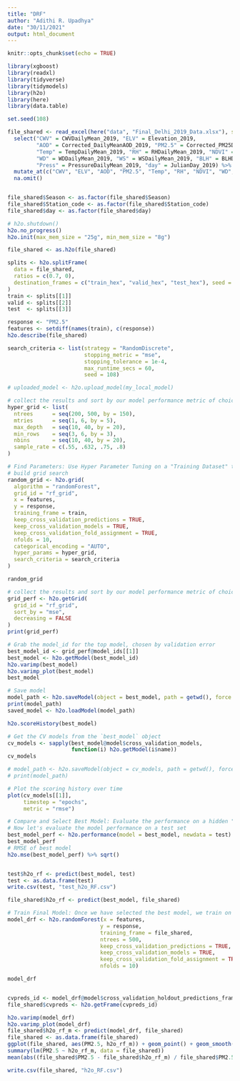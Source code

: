 ```yaml
---
title: "DRF"
author: "Adithi R. Upadhya"
date: "30/11/2021"
output: html_document
---
```


```r
knitr::opts_chunk$set(echo = TRUE)
```


```r
library(xgboost)
library(readxl)
library(tidyverse)
library(tidymodels)
library(h2o)
library(here)
library(data.table)

set.seed(108)

file_shared <- read_excel(here("data", "Final_Delhi_2019_Data.xlsx"), sheet = 1) %>%
  select("CWV" = CWVDailyMean_2019, "ELV" = Elevation_2019, 
         "AOD" = Corrected_DailyMeanAOD_2019, "PM2.5" = Corrected_PM25DailyMean_2019, "Station_code" = StationCode_2019, "Season" = Season_2019,
         "Temp" = TempDailyMean_2019, "RH" = RHDailyMean_2019, "NDVI" = RHDailyMean_2019,
         "WD" = WDDailyMean_2019, "WS" = WSDailyMean_2019, "BLH" = BLHDailyMean_2019,
         "Press" = PressureDailyMean_2019, "day" = JulianDay_2019) %>%
  mutate_at(c("CWV", "ELV", "AOD", "PM2.5", "Temp", "RH", "NDVI", "WD", "WS", "BLH", "Press"), as.numeric) %>% 
  na.omit() 


file_shared$Season <- as.factor(file_shared$Season)
file_shared$Station_code <- as.factor(file_shared$Station_code)
file_shared$day <- as.factor(file_shared$day)

# h2o.shutdown()
h2o.no_progress()
h2o.init(max_mem_size = "25g", min_mem_size = "8g")

file_shared <- as.h2o(file_shared)

splits <- h2o.splitFrame(
  data = file_shared,
  ratios = c(0.7, 0),   
  destination_frames = c("train_hex", "valid_hex", "test_hex"), seed = 108
)
train <- splits[[1]]
valid <- splits[[2]]
test  <- splits[[3]]

response <- "PM2.5"
features <- setdiff(names(train), c(response))
h2o.describe(file_shared)

search_criteria <- list(strategy = "RandomDiscrete", 
                        stopping_metric = "mse",
                        stopping_tolerance = 1e-4,
                        max_runtime_secs = 60,
                        seed = 108)

# uploaded_model <- h2o.upload_model(my_local_model)

# collect the results and sort by our model performance metric of choice
hyper_grid <- list(
  ntrees      = seq(200, 500, by = 150),
  mtries      = seq(1, 6, by = 5),
  max_depth   = seq(10, 40, by = 20),
  min_rows    = seq(3, 6, by = 3),
  nbins       = seq(10, 40, by = 20),
  sample_rate = c(.55, .632, .75, .8)
)
```


```r

# Find Parameters: Use Hyper Parameter Tuning on a "Training Dataset" that sections your training data into 5-Folds. The output at Stage 1 is the parameter set.
# build grid search 
random_grid <- h2o.grid(
  algorithm = "randomForest",
  grid_id = "rf_grid",
  x = features, 
  y = response, 
  training_frame = train,
  keep_cross_validation_predictions = TRUE,
  keep_cross_validation_models = TRUE,
  keep_cross_validation_fold_assignment = TRUE, 
  nfolds = 10,  
  categorical_encoding = "AUTO",
  hyper_params = hyper_grid,
  search_criteria = search_criteria
)

random_grid

# collect the results and sort by our model performance metric of choice
grid_perf <- h2o.getGrid(
  grid_id = "rf_grid", 
  sort_by = "mse", 
  decreasing = FALSE
)
print(grid_perf)

```


```r
# Grab the model_id for the top model, chosen by validation error
best_model_id <- grid_perf@model_ids[[1]]
best_model <- h2o.getModel(best_model_id)
h2o.varimp(best_model)
h2o.varimp_plot(best_model)
best_model

# Save model
model_path <- h2o.saveModel(object = best_model, path = getwd(), force = TRUE)
print(model_path)
saved_model <- h2o.loadModel(model_path)

h2o.scoreHistory(best_model)

# Get the CV models from the `best_model` object
cv_models <- sapply(best_model@model$cross_validation_models, 
                    function(i) h2o.getModel(i$name))
cv_models

# model_path <- h2o.saveModel(object = cv_models, path = getwd(), force = TRUE)
# print(model_path)

# Plot the scoring history over time
plot(cv_models[[1]], 
     timestep = "epochs", 
     metric = "rmse")

# Compare and Select Best Model: Evaluate the performance on a hidden "Test Dataset". The ouput at Stage 2 is that we determine best model.
# Now let's evaluate the model performance on a test set
best_model_perf <- h2o.performance(model = best_model, newdata = test)
best_model_perf
# RMSE of best model
h2o.mse(best_model_perf) %>% sqrt()


test$h2o_rf <- predict(best_model, test)
test <- as.data.frame(test)
write.csv(test, "test_h2o_RF.csv")

file_shared$h2o_rf <- predict(best_model, file_shared)

# Train Final Model: Once we have selected the best model, we train on the full dataset. This model goes into production.
model_drf <- h2o.randomForest(x = features, 
                             y = response, 
                             training_frame = file_shared,
                             ntrees = 500,
                             keep_cross_validation_predictions = TRUE,
                             keep_cross_validation_models = TRUE,
                             keep_cross_validation_fold_assignment = TRUE, 
                             nfolds = 10)

model_drf


cvpreds_id <- model_drf@model$cross_validation_holdout_predictions_frame_id$name
file_shared$cvpreds <- h2o.getFrame(cvpreds_id)

h2o.varimp(model_drf)
h2o.varimp_plot(model_drf)
file_shared$h2o_rf_m <- predict(model_drf, file_shared)
file_shared <- as.data.frame(file_shared)
ggplot(file_shared, aes(PM2.5, h2o_rf_m)) + geom_point() + geom_smooth(method = "lm")
summary(lm(PM2.5 ~ h2o_rf_m, data = file_shared))
mean(abs((file_shared$PM2.5 - file_shared$h2o_rf_m) / file_shared$PM2.5), na.rm = TRUE) * 100

write.csv(file_shared, "h2o_RF.csv")


```

